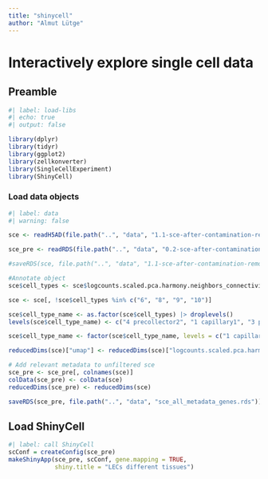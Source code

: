 ```yaml
---
title: "shinycell"
author: "Almut Lütge"
---
```


# Interactively explore single cell data

## Preamble

```r
#| label: load-libs
#| echo: true
#| output: false

library(dplyr)
library(tidyr)
library(ggplot2)
library(zellkonverter)
library(SingleCellExperiment)
library(ShinyCell)
```

### Load data objects

```r
#| label: data
#| warning: false

sce <- readH5AD(file.path("..", "data", "1.1-sce-after-contamination-removal-integration-clustering.h5ad"), reader ="R")

sce_pre <- readRDS(file.path("..", "data", "0.2-sce-after-contamination-removal.rds"))

#saveRDS(sce, file.path("..", "data", "1.1-sce-after-contamination-removal-integration-clustering.rds"))

#Annotate object
sce$cell_types <- sce$logcounts.scaled.pca.harmony.neighbors_connectivities.leiden_05res

sce <- sce[, !sce$cell_types %in% c("6", "8", "9", "10")]

sce$cell_type_name <- as.factor(sce$cell_types) |> droplevels()
levels(sce$cell_type_name) <- c("4 precollector2", "1 capillary1", "3 precollector1", "6 valve", "2 capillary2", "5 collector", "7 proliferative")

sce$cell_type_name <- factor(sce$cell_type_name, levels = c("1 capillary1", "2 capillary2", "3 precollector1", "4 precollector2", "5 collector", "6 valve", "7 proliferative"))

reducedDims(sce)["umap"] <- reducedDims(sce)["logcounts.scaled.pca.harmony.neighbors.umap"]

# Add relevant metadata to unfiltered sce
sce_pre <- sce_pre[, colnames(sce)]
colData(sce_pre) <- colData(sce)
reducedDims(sce_pre) <- reducedDims(sce)

saveRDS(sce_pre, file.path("..", "data", "sce_all_metadata_genes.rds"))

```

## Load ShinyCell

```r
#| label: call ShinyCell
scConf = createConfig(sce_pre)
makeShinyApp(sce_pre, scConf, gene.mapping = TRUE,
             shiny.title = "LECs different tissues") 


```
